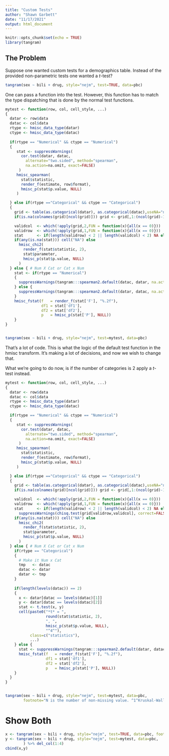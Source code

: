 ```yaml
---
title: "Custom Tests"
author: "Shawn Garbett"
date: "11/17/2021"
output: html_document
---
```


```r
knitr::opts_chunk$set(echo = TRUE)
library(tangram)
```

## The Problem

Suppose one wanted custom tests for a demographics table. Instead of the provided
non-parametric tests one wanted a *t*-test?


```r
tangram(sex ~ bili + drug, style="nejm", test=TRUE, data=pbc)
```

One can pass a function into the test. However, this function has to match 
the type dispatching that is done by the normal test functions.

```r
mytest <- function(row, col, cell_style, ...)
{
  datar <- row$data
  datac <- col$data
  rtype <- hmisc_data_type(datar)
  ctype <- hmisc_data_type(datac)
  
  if(rtype == "Numerical" && ctype == "Numerical")
  {
     stat <- suppressWarnings(
       cor.test(datar, datac,
         alternate="two.sided", method="spearman",
         na.action=na.omit, exact=FALSE)
      )
     hmisc_spearman(
       stat$statistic,
       render_f(estimate, row$format),
       hmisc_p(stat$p.value, NULL)
     )

  } else if(rtype =="Categorical" && ctype == "Categorical")
  {
    grid <- table(as.categorical(datar), as.categorical(datac),useNA="no")
    if(is.na(colnames(grid)[ncol(grid)])) grid <- grid[,1:(ncol(grid)-1)]

    validcol  <- which(!apply(grid,2,FUN = function(x){all(x == 0)}))
    validrow  <- which(!apply(grid,1,FUN = function(x){all(x == 0)}))
    stat      <- if(length(validrow) < 2 || length(validcol) < 2) NA else                                     suppressWarnings(chisq.test(grid[validrow,validcol], correct=FALSE))
    if(any(is.na(stat))) cell("NA") else
      hmisc_chi2(
        render_f(stat$statistic, 2),
        stat$parameter,
        hmisc_p(stat$p.value, NULL)
      )
  } else { # Num X Cat or Cat x Num
    stat <- if(rtype == "Numerical")
    {
      suppressWarnings(tangram:::spearman2.default(datac, datar, na.action=na.retain))
    } else {
      suppressWarnings(tangram:::spearman2.default(datar, datac, na.action=na.retain))
    }
    hmisc_fstat(f   = render_f(stat['F'], "%.2f"),
                df1 = stat['df1'],
                df2 = stat['df2'],
                p   = hmisc_p(stat['P'], NULL))
    }
} 


tangram(sex ~ bili + drug, style="nejm", test=mytest, data=pbc)
```

That's a lot of code. This is what the logic of the default test function in the hmisc
transform. It's making a lot of decisions, and now we wish to change that. 

What we're going to do now, is if the number of categories is 2 apply a *t*-test instead.

```r
mytest <- function(row, col, cell_style, ...)
{
  datar <- row$data
  datac <- col$data
  rtype <- hmisc_data_type(datar)
  ctype <- hmisc_data_type(datac)

  if(rtype == "Numerical" && ctype == "Numerical")
  {
     stat <- suppressWarnings(
       cor.test(datar, datac,
         alternate="two.sided", method="spearman",
         na.action=na.omit, exact=FALSE)
      )
     hmisc_spearman(
       stat$statistic,
       render_f(estimate, row$format),
       hmisc_p(stat$p.value, NULL)
     )

  } else if(rtype =="Categorical" && ctype == "Categorical")
  {
    grid <- table(as.categorical(datar), as.categorical(datac),useNA="no")
    if(is.na(colnames(grid)[ncol(grid)])) grid <- grid[,1:(ncol(grid)-1)]

    validcol  <- which(!apply(grid,2,FUN = function(x){all(x == 0)}))
    validrow  <- which(!apply(grid,1,FUN = function(x){all(x == 0)}))
    stat      <- if(length(validrow) < 2 || length(validcol) < 2) NA else
      suppressWarnings(chisq.test(grid[validrow,validcol], correct=FALSE))
    if(any(is.na(stat))) cell("NA") else
      hmisc_chi2(
        render_f(stat$statistic, 2),
        stat$parameter,
        hmisc_p(stat$p.value, NULL)
      )
  } else { # Num X Cat or Cat x Num
    if(rtype == "Categorical")
    {
      # Make it Num x Cat
      tmp   <- datac
      datac <- datar
      datar <- tmp
    }
    
    if(length(levels(datac)) == 2)
    {
      x <- datar[datac == levels(datac)[1]]
      y <- datar[datac == levels(datac)[2]]
      stat <- t.test(x, y)
      cell(paste0("*t* = ",
                  round(stat$statistic, 2),
                  ", ",
                  hmisc_p(stat$p.value, NULL),
                  "^4^"),
           class=c("statistics"),
           ...)
    } else {
      stat <- suppressWarnings(tangram:::spearman2.default(datar, datac, na.action=na.retain))
      hmisc_fstat(f   = render_f(stat['F'], "%.2f"),
                  df1 = stat['df1'],
                  df2 = stat['df2'],
                  p   = hmisc_p(stat['P'], NULL))
    }
  }
} 


tangram(sex ~ bili + drug, style="nejm", test=mytest, data=pbc,
        footnote="N is the number of non-missing value. ^1^Kruskal-Wallis. ^2^Pearson. ^3^Wilcoxon. ^4^*t*-test")
```
# Show Both

```r
x <- tangram(sex ~ bili + drug, style="nejm", test=TRUE, data=pbc, footnote="N is the number of non-missing value. ^1^Kruskal-Wallis. ^2^Pearson. ^3^Wilcoxon. ^4^*t*-test")
y <- tangram(sex ~ bili + drug, style="nejm", test=mytest, data=pbc,
        ) %>% del_col(1:4)
cbind(x,y)
```
